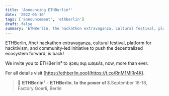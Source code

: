 ```yaml
---
title: 'Announcing ETHBerlin³'
date: '2022-06-10'
tags: ['announcement', 'ethberlin']
draft: false
summary: 'ETHBerlin, the hackathon extravaganza, cultural festival, platform for hacktivism, and community-led initiative to push the decentralized ecosystem forward, is back!'
---
```


ETHBerlin, /the/ hackathon extravaganza, cultural festival, platform for hacktivism, and community-led initiative to push the decentralized ecosystem forward, is back!

We invite you to ETHBerlin³ to ʞɔɐɥ ǝɥʇ ɯǝʇsʎs, now, more than ever.

For all details visit [https://ethberlin.ooo](https://t.co/RnM1MiRr4K).

> 🌝 𝐄𝐓𝐇𝐁𝐞𝐫𝐥𝐢𝐧³ - 𝐄𝐓𝐇𝐁𝐞𝐫𝐥𝐢𝐧, 𝐭𝐨 𝐭𝐡𝐞 𝐩𝐨𝐰𝐞𝐫 𝐨𝐟 𝟑.September 16-18, Factory Goerli, Berlin
